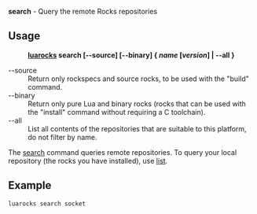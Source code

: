 '''search''' - Query the remote Rocks repositories

== Usage ==

:'''[[luarocks.wiki|luarocks]] search <nowiki>[--source] [--binary]</nowiki> { ''name'' <nowiki>[</nowiki>''version''<nowiki>]</nowiki> | --all }'''

;--source
:Return only rockspecs and source rocks, to be used with the "build" command.
;--binary
:Return only pure Lua and binary rocks (rocks that can be used with the "install" command without requiring a C toolchain).
;--all
:List all contents of the repositories that are suitable to this platform, do not filter by name.

The [[search.wiki|search]] command queries remote repositories. To query your local repository (the rocks you have installed), use [[list.wiki|list]].

== Example ==

 luarocks search socket

